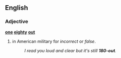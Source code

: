 ==English==

===Adjective===
'''[[one]] [[eighty]] [[out]]'''

# {{context|slang|lang=en}} in American military for ''incorrect'' or ''false''.
#:''I read you loud and clear but it's still '''180-out'''.''